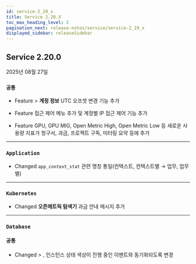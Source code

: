 ```yaml
---
id: service-2_20_x
title: Service 2.20.X
toc_max_heading_level: 2
pagination_next: release-notes/service/service-2_19_x
displayed_sidebar: releaseSidebar
---
```


## Service 2.20.0

2025년 08월 27일

<div class='indentTab'>

### `공통`

- <Status priority='1'>Feature</Status> <Cmdname sid="MNU07360" className="uitext" /> &gt; **계정 정보** UTC 오프셋 변경 기능 추가

- <Status priority='1'>Feature</Status> <Cmdname sid="MNU07360" className="uitext" /> 접근 제어 메뉴 추가 및 계정별 IP 접근 제어 기능 추가

- <Status priority='1'>Feature</Status> <Cmdname sid="MNU07360" className="uitext" /> GPU, GPU MIG, Open Metric High, Open Metric Low 등 새로운 사용량 지표가 청구서, 과금, 프로젝트 구독, 미터링 요약 등에 추가

---

### `Application`

- <Status priority='1'>Changed</Status> `app_context_stat` 관련 명칭 통일(컨텍스트, 컨텍스트별 → 업무, 업무별)

---

### `Kubernetes`

- <Status priority='1'>Changed</Status> **오픈메트릭 탐색기** 과금 안내 메시지 추가

---

### `Database`

#### 공통

- <Status priority='1'>Changed</Status> <Cmdname sid="side_dashboard" className="uitext" /> &gt; <Cmdname sid="side_instanceList" className="uitext" />, <Cmdname sid="side_dbMonitoring" className="uitext" />  인스턴스 상태 색상이 진행 중인 이벤트와 동기화되도록 변경

</div> 